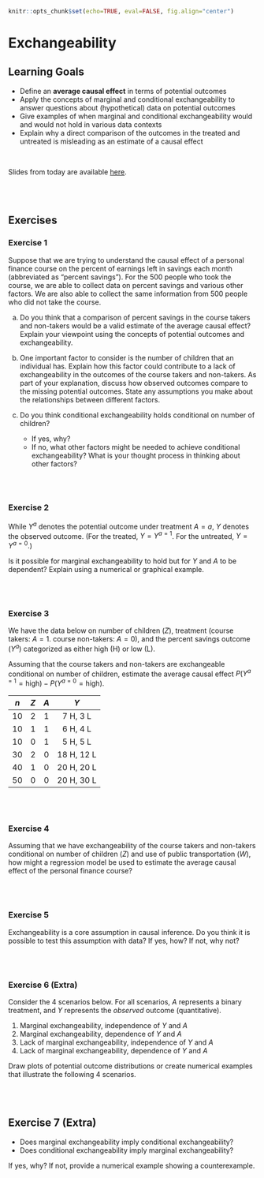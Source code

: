 ```r
knitr::opts_chunk$set(echo=TRUE, eval=FALSE, fig.align="center")
```

# Exchangeability

## Learning Goals {-}

- Define an **average causal effect** in terms of potential outcomes
- Apply the concepts of marginal and conditional exchangeability to answer questions about (hypothetical) data on potential outcomes
- Give examples of when marginal and conditional exchangeability would and would not hold in various data contexts
- Explain why a direct comparison of the outcomes in the treated and untreated is misleading as an estimate of a causal effect

<br>

Slides from today are available [here](https://docs.google.com/presentation/d/1OnXlMFUeFJ7ueKXHYt9TqMwhXokdcY7ukNeZvvrQR5c/edit?usp=sharing).


<br><br>


## Exercises {-}

### Exercise 1 {-}

Suppose that we are trying to understand the causal effect of a personal finance course on the percent of earnings left in savings each month (abbreviated as "percent savings"). For the 500 people who took the course, we are able to collect data on percent savings and various other factors. We are also able to collect the same information from 500 people who did not take the course.

a. Do you think that a comparison of percent savings in the course takers and non-takers would be a valid estimate of the average causal effect? Explain your viewpoint using the concepts of potential outcomes and exchangeability.

b. One important factor to consider is the number of children that an individual has. Explain how this factor could contribute to a lack of exchangeability in the outcomes of the course takers and non-takers. As part of your explanation, discuss how observed outcomes compare to the missing potential outcomes. State any assumptions you make about the relationships between different factors.

c. Do you think conditional exchangeability holds conditional on number of children?    
    - If yes, why?
    - If no, what other factors might be needed to achieve conditional exchangeability? What is your thought process in thinking about other factors?


<br><br>


### Exercise 2 {-}

While $Y^a$ denotes the potential outcome under treatment $A = a$, $Y$ denotes the observed outcome. (For the treated, $Y = Y^{a=1}$. For the untreated, $Y = Y^{a=0}$.)

Is it possible for marginal exchangeability to hold but for $Y$ and $A$ to be dependent? Explain using a numerical or graphical example.


<br><br>


### Exercise 3 {-}

We have the data below on number of children ($Z$), treatment (course takers: $A = 1$. course non-takers: $A = 0$), and the percent savings outcome ($Y^a$) categorized as either high (H) or low (L).

Assuming that the course takers and non-takers are exchangeable conditional on number of children, estimate the average causal effect $P(Y^{a=1} = \mathrm{high}) - P(Y^{a=0} = \mathrm{high})$.

<!-- The format of this table is confusing. Explain it better in the description. -->
<!-- Scaffold this exericise into smaller steps  -->

 $n$   $Z$   $A$       $Y$
----- ----- ----- --------------
 10     2     1     7 H, 3 L
 10     1     1     6 H, 4 L
 10     0     1     5 H, 5 L
 30     2     0     18 H, 12 L
 40     1     0     20 H, 20 L
 50     0     0     20 H, 30 L


<br><br>


### Exercise 4 {-}

Assuming that we have exchangeability of the course takers and non-takers conditional on number of children ($Z$) and use of public transportation ($W$), how might a regression model be used to estimate the average causal effect of the personal finance course?


<br><br>


### Exercise 5 {-}

Exchangeability is a core assumption in causal inference. Do you think it is possible to test this assumption with data? If yes, how? If not, why not?


<br><br>


### Exercise 6 (Extra) {-}

Consider the 4 scenarios below. For all scenarios, $A$ represents a binary treatment, and $Y$ represents the *observed* outcome (quantitative).

1. Marginal exchangeability, independence of $Y$ and $A$
2. Marginal exchangeability, dependence of $Y$ and $A$
3. Lack of marginal exchangeability, independence of $Y$ and $A$
4. Lack of marginal exchangeability, dependence of $Y$ and $A$

Draw plots of potential outcome distributions or create numerical examples that illustrate the following 4 scenarios.


<br><br>


## Exercise 7 (Extra) {-}

- Does marginal exchangeability imply conditional exchangeability?
- Does conditional exchangeability imply marginal exchangeability?

If yes, why? If not, provide a numerical example showing a counterexample.
